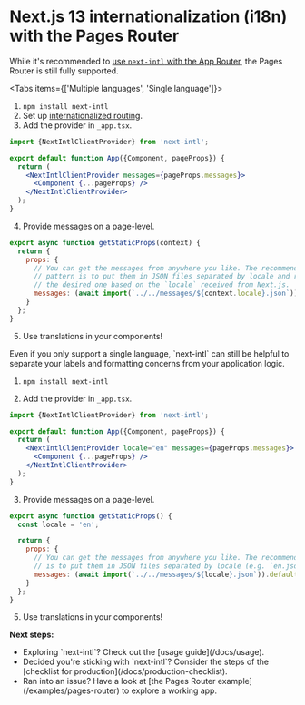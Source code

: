
# Next.js 13 internationalization (i18n) with the Pages Router

While it's recommended to [use `next-intl` with the App Router](/docs/getting-started), the Pages Router is still fully supported.

<Tabs items={['Multiple languages', 'Single language']}>
<Tab>
1. `npm install next-intl`
2. Set up [internationalized routing](https://nextjs.org/docs/advanced-features/i18n-routing).
3. Add the provider in `_app.tsx`.

```jsx filename="_app.tsx" /NextIntlClientProvider/
import {NextIntlClientProvider} from 'next-intl';

export default function App({Component, pageProps}) {
  return (
    <NextIntlClientProvider messages={pageProps.messages}>
      <Component {...pageProps} />
    </NextIntlClientProvider>
  );
}
```

4. Provide messages on a page-level.

```js filename="pages/index.tsx"
export async function getStaticProps(context) {
  return {
    props: {
      // You can get the messages from anywhere you like. The recommended
      // pattern is to put them in JSON files separated by locale and read
      // the desired one based on the `locale` received from Next.js.
      messages: (await import(`../../messages/${context.locale}.json`)).default
    }
  };
}
```

5. Use translations in your components!

</Tab>
<Tab>
Even if you only support a single language, `next-intl` can still be helpful to separate your labels and formatting concerns from your application logic.

1. `npm install next-intl`

2. Add the provider in `_app.tsx`.

```jsx filename="_app.tsx" /NextIntlClientProvider/
import {NextIntlClientProvider} from 'next-intl';

export default function App({Component, pageProps}) {
  return (
    <NextIntlClientProvider locale="en" messages={pageProps.messages}>
      <Component {...pageProps} />
    </NextIntlClientProvider>
  );
}
```

3. Provide messages on a page-level.

```js filename="pages/index.tsx"
export async function getStaticProps() {
  const locale = 'en';

  return {
    props: {
      // You can get the messages from anywhere you like. The recommended pattern
      // is to put them in JSON files separated by locale (e.g. `en.json`).
      messages: (await import(`../../messages/${locale}.json`)).default
    }
  };
}
```

5. Use translations in your components!

</Tab>
</Tabs>

<Callout>

**Next steps:**

<ul className="ml-4 list-disc">
  <li>Exploring `next-intl`? Check out the [usage guide](/docs/usage).</li>
  <li>
    Decided you're sticking with `next-intl`? Consider the steps of the
    [checklist for production](/docs/production-checklist).
  </li>
  <li>
    Ran into an issue? Have a look at [the Pages Router
    example](/examples/pages-router) to explore a working app.
  </li>
</ul>

</Callout>
